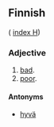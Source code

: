 ==Finnish==
( [[Wiktionary:Finnish_index_h|index H]])

===Adjective===

# [[bad]].
# [[poor]].

====Antonyms====
* [[hyvä]]